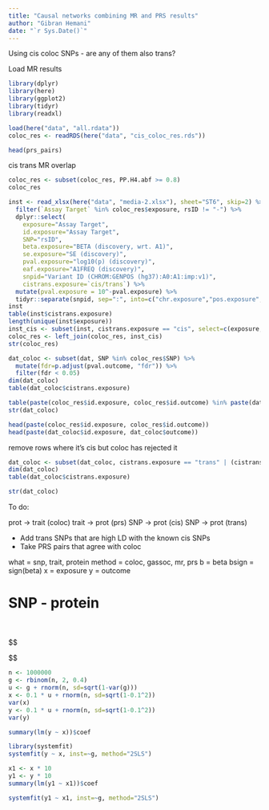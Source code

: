 ```yaml
---
title: "Causal networks combining MR and PRS results"
author: "Gibran Hemani"
date: "`r Sys.Date()`"
---
```


Using cis coloc SNPs - are any of them also trans?

Load MR results 

```r
library(dplyr)
library(here)
library(ggplot2)
library(tidyr)
library(readxl)
```

```r
load(here("data", "all.rdata"))
coloc_res <- readRDS(here("data", "cis_coloc_res.rds"))
```

```r
head(prs_pairs)
```

cis trans MR overlap

```r
coloc_res <- subset(coloc_res, PP.H4.abf >= 0.8)
coloc_res
```

```r
inst <- read_xlsx(here("data", "media-2.xlsx"), sheet="ST6", skip=2) %>% 
  filter(`Assay Target` %in% coloc_res$exposure, rsID != "-") %>%
  dplyr::select(
    exposure="Assay Target",
    id.exposure="Assay Target",
    SNP="rsID", 
    beta.exposure="BETA (discovery, wrt. A1)", 
    se.exposure="SE (discovery)", 
    pval.exposure="log10(p) (discovery)", 
    eaf.exposure="A1FREQ (discovery)", 
    snpid="Variant ID (CHROM:GENPOS (hg37):A0:A1:imp:v1)",
    cistrans.exposure=`cis/trans`) %>% 
  mutate(pval.exposure = 10^-pval.exposure) %>%
  tidyr::separate(snpid, sep=":", into=c("chr.exposure","pos.exposure","other_allele.exposure", "effect_allele.exposure", "imp", "v"))
inst
table(inst$cistrans.exposure)
length(unique(inst$exposure))
inst_cis <- subset(inst, cistrans.exposure == "cis", select=c(exposure, SNP))
coloc_res <- left_join(coloc_res, inst_cis)
str(coloc_res)
```


```r
dat_coloc <- subset(dat, SNP %in% coloc_res$SNP) %>%
  mutate(fdr=p.adjust(pval.outcome, "fdr")) %>%
  filter(fdr < 0.05)
dim(dat_coloc)
table(dat_coloc$cistrans.exposure)

table(paste(coloc_res$id.exposure, coloc_res$id.outcome) %in% paste(dat_coloc$id.exposure, dat_coloc$originalname.outcome))
str(dat_coloc)
```

```r
head(paste(coloc_res$id.exposure, coloc_res$id.outcome))
head(paste(dat_coloc$id.exposure, dat_coloc$outcome))
```


remove rows where it's cis but coloc has rejected it

```r
dat_coloc <- subset(dat_coloc, cistrans.exposure == "trans" | (cistrans.exposure == "cis" & paste(exposure, originalname.outcome) %in% paste(coloc_res$id.exposure, coloc_res$id.outcome)))
dim(dat_coloc)
table(dat_coloc$cistrans.exposure)
```


```r
str(dat_coloc)
```


To do:

prot -> trait (coloc)
trait -> prot (prs)
SNP -> prot (cis)
SNP -> prot (trans)

- Add trans SNPs that are high LD with the known cis SNPs
- Take PRS pairs that agree with coloc

what = snp, trait, protein
method = coloc, gassoc, mr, prs
b = beta
bsign = sign(beta)
x = exposure
y = outcome

# SNP - protein
# 

```r

```


$$
\begin{aligned}
\beta_{IV} &= \beta_{gy} / \beta_{gx} \\
&= \beta_{gx}

\end{aligned}
$$


```r
n <- 1000000
g <- rbinom(n, 2, 0.4)
u <- g + rnorm(n, sd=sqrt(1-var(g)))
x <- 0.1 * u + rnorm(n, sd=sqrt(1-0.1^2))
var(x)
y <- 0.1 * u + rnorm(n, sd=sqrt(1-0.1^2))
var(y)
```

```r
summary(lm(y ~ x))$coef
```

```r
library(systemfit)
systemfit(y ~ x, inst=~g, method="2SLS")
```


```r
x1 <- x * 10
y1 <- y * 10
summary(lm(y1 ~ x1))$coef


```


```r

systemfit(y1 ~ x1, inst=~g, method="2SLS")
```
